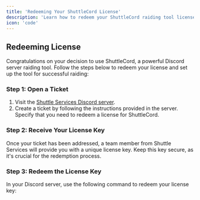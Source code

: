 ```yaml
---
title: 'Redeeming Your ShuttleCord License'
description: 'Learn how to redeem your ShuttleCord raiding tool license and set up the tool.'\
icon: 'code'
---
```


## Redeeming License

Congratulations on your decision to use ShuttleCord, a powerful Discord server raiding tool. Follow the steps below to redeem your license and set up the tool for successful raiding:

### Step 1: Open a Ticket

1. Visit the [Shuttle Services Discord server](https://discord.gg/shuttle-services).
2. Create a ticket by following the instructions provided in the server. Specify that you need to redeem a license for ShuttleCord.

### Step 2: Receive Your License Key

Once your ticket has been addressed, a team member from Shuttle Services will provide you with a unique license key. Keep this key secure, as it's crucial for the redemption process.

### Step 3: Redeem the License Key

In your Discord server, use the following command to redeem your license key:
